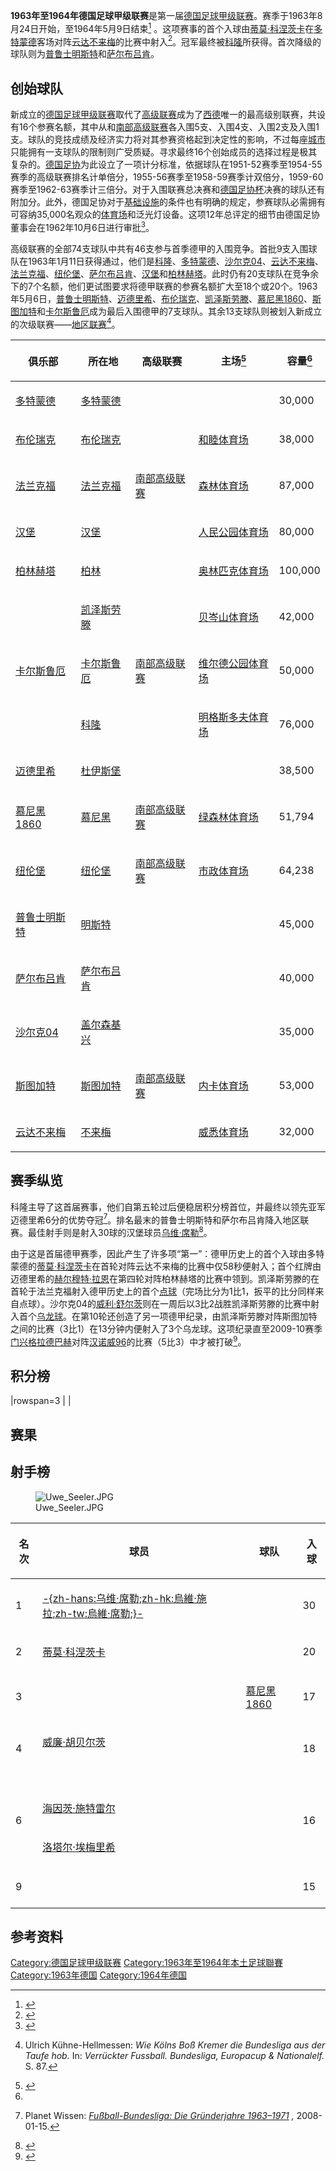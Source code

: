 {{noteTA
|G1=足球
|G2=德甲
|G3=uefa
}}
{{Infobox football league season
| competition                = [[德国足球甲级联赛|德国足球甲级联赛]]
| season                     = 1963–64
| winners                    = [[科隆足球俱乐部|科隆]]<small>（第 1 次夺冠）</small>
| relegated                  = [[普鲁士明斯特|普鲁士明斯特]]、[[萨尔布吕肯足球俱乐部|萨尔布吕肯]]
| continentalcup1            = [[1964–65年欧洲冠军杯|欧冠]]
| continentalcup1 qualifiers = [[科隆足球俱乐部|科隆]]
| continentalcup2            = {{link-de|1964–65年欧洲优胜者杯|1964–65 European Cup Winners' Cup|欧杯}}
| continentalcup2 qualifiers = [[慕尼黑1860|慕尼黑1860]]
| league topscorer           = [[乌维·席勒|-{zh-hans:乌维·席勒;zh-hk:烏維·施拉;zh-tw:烏維·席勒;}-]]（30球）
| biggest home win           = [[慕尼黑1860|慕尼黑1860]] 9–2 [[汉堡足球俱乐部|汉堡]]<br />[[法兰克福足球俱乐部|法兰克福]] 7–0 [[云达不来梅|云达不来梅]]
| biggest away win           = [[纽伦堡足球俱乐部|纽伦堡]] 0–5 [[凯泽斯劳滕足球俱乐部|凯泽斯劳滕]]
| highest scoring            = [[多特蒙德足球俱乐部|多特蒙德]] 9–3 [[凯泽斯劳滕足球俱乐部|凯泽斯劳滕]]
| matches                    = 240
| total goals                = 857
| attendance                 = 6626374
| nextseason                 = [[1964年至1965年德国足球甲级联赛|1964–65]]
}}

'''1963年至1964年德国足球甲级联赛'''是第一届[[德国足球甲级联赛|德国足球甲级联赛]]。赛季于1963年8月24日开始，至1964年5月9日结束<ref>{{de}}{{cite web|url=http://www.dfb.de/index.php?id=97670|title=Saison 1963/1964 Spielplan|date=2001-04-05|publisher=DFB|deadurl=yes|archiveurl=https://web.archive.org/web/20110608075954/http://www.dfb.de/index.php?id=97670|archivedate=2011-06-08|accessdate=2014-10-07}}</ref> 。这项赛事的首个入球由[[蒂莫·科涅茨卡|蒂莫·科涅茨卡]]在[[多特蒙德足球俱乐部|多特蒙德]]客场对阵[[云达不来梅|云达不来梅]]的比赛中射入<ref>{{de}}{{cite web|url=http://www.dfb.de/index.php?id=97673|title=Werder Bremen – Borussia Dortmund, 24.08.1963|date=2000-10-18|publisher=DFB|deadurl=yes|archiveurl=https://web.archive.org/web/20110608080050/http://www.dfb.de/index.php?id=97673|archivedate=2011-06-08|accessdate=2014-10-08}}</ref>。冠军最终被[[科隆足球俱乐部|科隆]]所获得。首次降级的球队则为[[普鲁士明斯特|普鲁士明斯特]]和[[萨尔布吕肯足球俱乐部|萨尔布吕肯]]。

==创始球队==
新成立的[[德国足球甲级联赛|德国足球甲级联赛]]取代了[[德国足球高级联赛|高级联赛]]成为了[[西德|西德]]唯一的最高级别联赛，共设有16个参赛名额，其中从{{link-de|德国足球西部高级联赛|Fußball-Oberliga West|西部高级联赛}}和[[德国足球南部高级联赛|南部高级联赛]]各入围5支、{{link-de|德国足球北部高级联赛|Fußball-Oberliga Nord|北部高级联赛}}入围4支、{{link-de|德国足球西南高级联赛 (1945-1963)|Fußball-Oberliga Südwest (1945–1963)|西南高级联赛}}入围2支及{{link-de|柏林城市联赛|Berliner Stadtliga}}入围1支。球队的竞技成绩及经济实力将对其参赛资格起到决定性的影响，不过每座[[城市|城市]]只能拥有一支球队的限制则广受质疑。寻求最终16个创始成员的选择过程是极其复杂的。[[德国足协|德国足协]]为此设立了一项计分标准，依据球队在1951-52赛季至1954-55赛季的高级联赛排名计单倍分，1955-56赛季至1958-59赛季计双倍分，1959-60赛季至1962-63赛季计三倍分。对于入围联赛总决赛和[[德国足协杯|德国足协杯]]决赛的球队还有附加分。此外，德国足协对于[[基础设施|基础设施]]的条件也有明确的规定，参赛球队必需拥有可容纳35,000名观众的[[体育场|体育场]]和泛光灯设备。这项12年总评定的细节由德国足协董事会在1962年10月6日进行审批<ref>{{de}}{{cite book | author=Hardy Grüne, Christian Karn | title=Das große Buch der deutschen Fußballvereine | publisher=Agon Sportverlag | location=Kassel | year=2009 | ISBN=978-3-89784-362-2}}</ref>。

高级联赛的全部74支球队中共有46支参与首季德甲的入围竞争。首批9支入围球队在1963年1月11日获得通过，他们是[[科隆足球俱乐部|科隆]]、[[多特蒙德足球俱乐部|多特蒙德]]、[[沙尔克04|沙尔克04]]、[[云达不来梅|云达不来梅]]、[[法兰克福足球俱乐部|法兰克福]]、[[纽伦堡足球俱乐部|纽伦堡]]、[[萨尔布吕肯足球俱乐部|萨尔布吕肯]]、[[汉堡足球俱乐部|汉堡]]和[[柏林赫塔|柏林赫塔]]。此时仍有20支球队在竞争余下的7个名额，他们更试图要求将德甲联赛的参赛名额扩大至18个或20个。1963年5月6日，[[普鲁士明斯特|普鲁士明斯特]]、[[杜伊斯堡足球俱乐部|迈德里希]]、[[布伦瑞克足球俱乐部|布伦瑞克]]、[[凯泽斯劳滕足球俱乐部|凯泽斯劳滕]]、[[慕尼黑1860|慕尼黑1860]]、[[斯图加特足球俱乐部|斯图加特]]和[[卡尔斯鲁厄足球俱乐部|卡尔斯鲁厄]]成为最后入围德甲的7支球队。其余13支球队则被划入新成立的次级联赛——[[德国足球地区联赛|地区联赛]]<ref>{{de}}Ulrich Kühne-Hellmessen: ''Wie Kölns Boß Kremer die Bundesliga aus der Taufe hob.'' In: ''Verrückter Fussball. Bundesliga, Europacup & Nationalelf.'' S. 87.</ref>。

{{Location map+ |FRG and West Berlin |width=375 |float=right |caption=1963-64赛季德甲联赛球队分布图 |places=
{{Location map~ |FRG and West Berlin |lat=52.511274|long=13.242632|label=[[柏林赫塔|柏林赫塔]] |position=left}}
{{Location map~ |FRG and West Berlin |lat=52.290116|long=10.521575|label=[[布伦瑞克足球俱乐部|布伦瑞克]]|position=bottom}}
{{Location map~ |FRG and West Berlin |lat=53.065337|long=8.836722 |label=[[云达不来梅|云达不来梅]] |position=left}}
{{Location map~ |FRG and West Berlin |lat=51.4925  |long=7.454444 |label=[[多特蒙德足球俱乐部|多特蒙德]]}}
{{Location map~ |FRG and West Berlin |lat=50.069206|long=8.644234 |label=[[法兰克福足球俱乐部|法兰克福]] |position=bottom}}
{{Location map~ |FRG and West Berlin |lat=53.587095|long=9.898711 |label=[[汉堡足球俱乐部|汉堡]] |position=left}}
{{Location map~ |FRG and West Berlin |lat=49.434705|long=7.776408 |label=[[凯泽斯劳滕足球俱乐部|凯泽斯劳滕]]}}
{{Location map~ |FRG and West Berlin |lat=49.021176|long=8.413021 |label=[[卡尔斯鲁厄足球俱乐部|卡尔斯鲁厄]]}}
{{Location map~ |FRG and West Berlin |lat=50.933224|long=6.874697 |label=[[科隆足球俱乐部|科隆]]|position=bottom}}
{{Location map~ |FRG and West Berlin |lat=51.409033|long=6.778664 |label=[[杜伊斯堡足球俱乐部|迈德里希]] |position=bottom}}
{{Location map~ |FRG and West Berlin |lat=48.110950|long=11.574578|label=[[慕尼黑1860|慕尼黑1860]] }}
{{Location map~ |FRG and West Berlin |lat=51.929783|long=7.624597 |label=[[普鲁士明斯特|明斯特]] }}
{{Location map~ |FRG and West Berlin |lat=49.426230|long=11.125740|label=[[纽伦堡足球俱乐部|纽伦堡]]|}}
{{Location map~ |FRG and West Berlin |lat=49.2475  |long=6.984167 |label=[[萨尔布吕肯足球俱乐部|萨尔布吕肯]]|position=bottom}}
{{Location map~ |FRG and West Berlin |lat=51.529752|long=7.079809 |label=[[沙尔克04|沙尔克]]|position=left}}
{{Location map~ |FRG and West Berlin |lat=48.792295|long=9.232141|label=[[斯图加特足球俱乐部|斯图加特]]}}
}}
{| class="wikitable sortable"
|-
! 俱乐部
! 所在地
! 高级联赛
! 主场<ref name="Vereinslexikon">{{de}}{{cite book|last=Grüne|first=Hardy|title=Enzyklopädie des deutschen Ligafußballs, Band 7: Vereinslexikon|publisher=AGON Sportverlag|location=Kassel|year=2001|isbn=3-89784-147-9}}</ref>
! 容量<ref name="Vereinslexikon" />
|-
| [[多特蒙德足球俱乐部|多特蒙德]]
| [[多特蒙德|多特蒙德]]
| {{link-de|德国足球西部高级联赛|Fußball-Oberliga West|西部高级联赛}}
| {{link-de|红土地体育场|Stadion Rote Erde}}
| 30,000
|-
| [[布伦瑞克足球俱乐部|布伦瑞克]]
| [[布伦瑞克|布伦瑞克]]
| {{link-de|德国足球北部高级联赛|Fußball-Oberliga Nord|北部高级联赛}}
| [[和睦体育场|和睦体育场]]
| 38,000
|-
| [[法兰克福足球俱乐部|法兰克福]]
| [[法兰克福|法兰克福]]
| [[德国足球南部高级联赛|南部高级联赛]]
| [[商业银行竞技场|森林体育场]]
| 87,000
|-
| [[汉堡足球俱乐部|汉堡]]
| [[汉堡|汉堡]]
| {{link-de|德国足球北部高级联赛|Fußball-Oberliga Nord|北部高级联赛}}
| [[人民公园体育场|人民公园体育场]]
| 80,000
|-
| [[柏林赫塔|柏林赫塔]]
| [[柏林|柏林]]
| {{link-de|柏林城市联赛|Berliner Stadtliga}}
| [[柏林奥林匹克体育场|奥林匹克体育场]]
| 100,000
|-
| {{sort|Kaiserslautern|[[凯泽斯劳滕足球俱乐部|凯泽斯劳滕]]}}
| [[凯泽斯劳滕|凯泽斯劳滕]]
| {{link-de|德国足球西南高级联赛 (1945-1963)|Fußball-Oberliga Südwest (1945–1963)|西南高级联赛}}
| [[弗里茨·瓦尔特体育场|贝岑山体育场]]
| 42,000
|-
| [[卡尔斯鲁厄足球俱乐部|卡尔斯鲁厄]]
| [[卡尔斯鲁厄|卡尔斯鲁厄]]
| [[德国足球南部高级联赛|南部高级联赛]]
| [[维尔德公园体育场|维尔德公园体育场]]
| 50,000
|-
| {{sort|Köln|[[科隆足球俱乐部|科隆]]}}
| [[科隆|科隆]]
| {{link-de|德国足球西部高级联赛|Fußball-Oberliga West|西部高级联赛}}
| [[莱茵能源球场|明格斯多夫体育场]]
| 76,000
|-
| [[杜伊斯堡足球俱乐部|迈德里希]]
| [[杜伊斯堡|杜伊斯堡]]
| {{link-de|德国足球西部高级联赛|Fußball-Oberliga West|西部高级联赛}}
| {{link-de|维道体育场|Wedaustadion}}
| 38,500
|-
| [[慕尼黑1860|慕尼黑1860]]
| [[慕尼黑|慕尼黑]]
| [[德国足球南部高级联赛|南部高级联赛]]
| [[绿森林体育场|绿森林体育场]]
| 51,794
|-
| [[纽伦堡足球俱乐部|纽伦堡]]
| [[纽伦堡|纽伦堡]]
| [[德国足球南部高级联赛|南部高级联赛]]
| [[根德体育场|市政体育场]]
| 64,238
|-
| [[普鲁士明斯特|普鲁士明斯特]]
| [[明斯特|明斯特]]
| {{link-de|德国足球西部高级联赛|Fußball-Oberliga West|西部高级联赛}}
| {{link-de|普鲁士体育场|Preußenstadion}}
| 45,000
|-
| [[萨尔布吕肯足球俱乐部|萨尔布吕肯]]
| [[萨尔布吕肯|萨尔布吕肯]]
| {{link-de|德国足球西南高级联赛 (1945-1963)|Fußball-Oberliga Südwest (1945–1963)|西南高级联赛}}
| {{link-de|路德维希公园体育场|Ludwigsparkstadion}}
| 40,000
|-
| [[沙尔克04|沙尔克04]]
| [[盖尔森基兴|盖尔森基兴]]
| {{link-de|德国足球西部高级联赛|Fußball-Oberliga West|西部高级联赛}}
| {{link-de|好运体育场|Glückauf-Kampfbahn}}
| 35,000
|-
| [[斯图加特足球俱乐部|斯图加特]]
| [[斯图加特|斯图加特]]
| [[德国足球南部高级联赛|南部高级联赛]]
| [[内卡体育场|内卡体育场]]
| 53,000
|-
| [[云达不来梅|云达不来梅]]
| [[不来梅|不来梅]]
| {{link-de|德国足球北部高级联赛|Fußball-Oberliga Nord|北部高级联赛}}
| [[威悉体育场|威悉体育场]]
| 32,000
|}

==赛季纵览==
科隆主导了这首届赛事，他们自第五轮过后便稳居积分榜首位，并最终以领先亚军迈德里希6分的优势夺冠<ref>{{de}}Planet Wissen: ''[http://www.planet-wissen.de/sport_freizeit/ballsport/fussball_bundesliga_gruenderjahre/index.jsp Fußball-Bundesliga: Die Gründerjahre 1963–1971] {{Wayback|url=http://www.planet-wissen.de/sport_freizeit/ballsport/fussball_bundesliga_gruenderjahre/index.jsp |date=20130507022234 }},'' 2008-01-15.</ref>。排名最末的普鲁士明斯特和萨尔布吕肯降入地区联赛。最佳射手则是射入30球的汉堡球员[[乌维·席勒|乌维·席勒]]<ref>{{de}}{{cite web|url=http://www.kicker.de/news/fussball/bundesliga/startseite/552482/2/slideshow_von-seeler-bis-gomez_alle-torschuetzenkoenige-seit-1963.html|title=Von Seeler bis Kießling: Alle Torschützenkönige seit 1963|publisher=Kicker Online|accessdate=2014-10-08|archive-date=2012-09-06|archive-url=https://web.archive.org/web/20120906044857/http://www.kicker.de/news/fussball/bundesliga/startseite/552482/2/slideshow_von-seeler-bis-gomez_alle-torschuetzenkoenige-seit-1963.html|dead-url=no}}</ref>。

由于这是首届德甲赛季，因此产生了许多项“第一”：德甲历史上的首个入球由多特蒙德的[[蒂莫·科涅茨卡|蒂莫·科涅茨卡]]在首轮对阵云达不来梅的比赛中仅58秒便射入；首个红牌由迈德里希的[[赫尔穆特·拉恩|赫尔穆特·拉恩]]在第四轮对阵柏林赫塔的比赛中领到。凯泽斯劳滕的{{link-de|尤尔根·诺伊曼|Jürgen Neumann}}在首轮于法兰克福射入德甲历史上的首个[[点球|点球]]（完场比分为1比1，扳平的比分同样来自点球）。沙尔克04的[[威利·舒尔茨|威利·舒尔茨]]则在一周后以3比2战胜凯泽斯劳滕的比赛中射入首个[[乌龙球|乌龙球]]。在第10轮还创造了另一项德甲纪录，由凯泽斯劳滕对阵斯图加特之间的比赛（3比1）在13分钟内便射入了3个乌龙球。这项纪录直至2009-10赛季[[门兴格拉德巴赫足球俱乐部|门兴格拉德巴赫]]对阵[[汉诺威96|汉诺威96]]的比赛（5比3）中才被打破<ref>{{zh}}{{cite web|url=http://soccer.titan24.com/2009-12-14/54403.html|author=张力|work=体坛网|title=汉诺威单场3乌龙创德甲历史 主帅自嘲进6球却输球|publisher=体坛周报|accessdate=2014-10-08|archive-url=https://web.archive.org/web/20140216091403/http://soccer.titan24.com/2009-12-14/54403.html|archive-date=2014-02-16|dead-url=yes}}</ref>。

==积分榜==
{{Fb cl header |gavg=y }}
{{Fb cl2 team 2pts |p=1 |t=[[科隆足球俱乐部|科隆]] |w=17|d=11|l=2 |gf=78|ga=40|gavg=y|bc=#D0F0C0|champion=y}}
{{Fb cl3 qr |rows=1 |competition=[[1964–65年欧洲冠军杯#外圍賽|1964–65年欧洲冠军杯外围赛]]}}
{{Fb cl2 team 2pts |p=2 |t=[[杜伊斯堡足球俱乐部|迈德里希]] |w=13|d=13|l=4||gf=60|ga=36|gavg=y}}
{{Fb cl2 team 2pts |p=3 |t=[[法兰克福足球俱乐部|法兰克福]] |w=16|d=7 |l=7||gf=65|ga=41|gavg=y|bc=#97DEFF}}
|rowspan=3 |<small>{{link-en|1964–65年国际城市博览会杯|1964–65 Inter-Cities Fairs Cup|1964–65年国际城市博览会杯第一圈}}</small>
{{Fb cl2 team 2pts |p=4 |t=[[多特蒙德足球俱乐部|多特蒙德]] |w=14|d=5 |l=11|gf=73|ga=57|gavg=y|bc=#97DEFF}}
{{Fb cl2 team 2pts |p=5 |t=[[斯图加特足球俱乐部|斯图加特]] |w=13|d=7 |l=10|gf=48|ga=40|gavg=y|bc=#97DEFF}}
{{Fb cl2 team 2pts |p=6 |t=[[汉堡足球俱乐部|汉堡]] |w=11|d=10|l=9 |gf=69|ga=60|gavg=y}}
{{Fb cl2 team 2pts |p=7 |t=[[慕尼黑1860|慕尼黑1860]] |w=11|d=9 |l=10|gf=66|ga=50|gavg=y|bc=#FFFF75}}
{{Fb cl3 qr |rows=1 |competition={{link-en|1964–65年欧洲优胜者杯|1964–65 Inter-Cities Fairs Cup|1964–65年欧洲优胜者杯第一圈}}}}
{{Fb cl2 team 2pts |p=8 |t=[[沙尔克04|沙尔克04]] |w=12|d=5 |l=13|gf=51|ga=53|gavg=y}}
{{Fb cl2 team 2pts |p=9 |t=[[纽伦堡足球俱乐部|纽伦堡]] |w=11|d=7 |l=12|gf=45|ga=56|gavg=y}}
{{Fb cl2 team 2pts |p=10|t=[[云达不来梅|云达不来梅]] |w=10|d=8 |l=12|gf=53|ga=62|gavg=y}}
{{Fb cl2 team 2pts |p=11|t=[[布伦瑞克足球俱乐部|布伦瑞克]] |w=11|d=6 |l=13|gf=36|ga=49|gavg=y}}
{{Fb cl2 team 2pts |p=12|t=[[凯泽斯劳滕足球俱乐部|凯泽斯劳滕]] |w=10|d=6 |l=14|gf=48|ga=69|gavg=y}}
{{Fb cl2 team 2pts |p=13|t=[[卡尔斯鲁厄足球俱乐部|卡尔斯鲁厄]] |w=8 |d=8 |l=14|gf=42|ga=55|gavg=y}}
{{Fb cl2 team 2pts |p=14|t=[[柏林赫塔|柏林赫塔]] |w=9 |d=6 |l=15|gf=45|ga=65|gavg=y|bc=#97DEFF}}
|<small>{{link-en|1964–65年国际城市博览会杯|1964–65 Inter-Cities Fairs Cup|1964–65年国际城市博览会杯第一圈}}</small>
{{Fb cl2 team 2pts |p=15|t=[[普鲁士明斯特|普鲁士明斯特]] |w=7 |d=9 |l=14|gf=34|ga=52|gavg=y|bc=#FFCCCC|relegated=y}}
{{Fb cl3 qr |relegation=yes |rows=2 |competition={{link-de|1964年至1965年德国足球地区联赛|Fußball-Regionalliga 1964/65|1964–65年地区联赛}}}}
{{Fb cl2 team 2pts |p=16|t=[[萨尔布吕肯足球俱乐部|萨尔布吕肯]] |w=6 |d=5 |l=19|gf=44|ga=72|gavg=y|bc=#FFCCCC|relegated=y}}
{{Fb cl footer |s=[https://web.archive.org/web/20110608075947/http://www.dfb.de/index.php?id=97962 www.dfb.de] {{de icon}} |gavg=y |u=2012-04}}

==赛果==
{{Fb r header |nt=16 |Hertha BSC |Braunschweig |Werder Bremen |Borussia Dortmund |Frankfurt |Hamburg |Kaiserslautern |Karlsruhe |Köln |Meiderich |1860 Munich |Münster |Nürnberg |Saarbrücken |Schalke 04 |Stuttgart }}

{{Fb r team |t=Hertha BSC |bg=y}}
<!--     Hertha BSC --> {{Fb r|r=null }}
<!--   Braunschweig --> {{Fb r|gf=1 |ga=2 }}
<!--         Bremen --> {{Fb r|gf=5 |ga=2 }}
<!--       Dortmund --> {{Fb r|gf=0 |ga=0 }}
<!--      Frankfurt --> {{Fb r|gf=1 |ga=3 }}
<!--        Hamburg --> {{Fb r|gf=1 |ga=2 }}
<!-- Kaiserslautern --> {{Fb r|gf=2 |ga=2 }}
<!--      Karlsruhe --> {{Fb r|gf=2 |ga=3 }}
<!--           Köln --> {{Fb r|gf=0 |ga=3 }}
<!--      Meiderich --> {{Fb r|gf=5 |ga=2 }}
<!--   1860 München --> {{Fb r|gf=3 |ga=1 }}
<!--        Münster --> {{Fb r|gf=2 |ga=0 }}
<!--       Nürnberg --> {{Fb r|gf=1 |ga=1 }}
<!--    Saarbrücken --> {{Fb r|gf=3 |ga=2 }}
<!--        Schalke --> {{Fb r|gf=1 |ga=0 }}
<!--      Stuttgart --> {{Fb r|gf=0 |ga=2 }}

{{Fb r team |t=Braunschweig }}
<!--     Hertha BSC --> {{Fb r|gf=1 |ga=1 }}
<!--   Braunschweig --> {{Fb r|r=null }}
<!--         Bremen --> {{Fb r|gf=1 |ga=1 }}
<!--       Dortmund --> {{Fb r|gf=2 |ga=0 }}
<!--      Frankfurt --> {{Fb r|gf=0 |ga=3 }}
<!--        Hamburg --> {{Fb r|gf=2 |ga=1 }}
<!-- Kaiserslautern --> {{Fb r|gf=0 |ga=1 }}
<!--      Karlsruhe --> {{Fb r|gf=2 |ga=0 }}
<!--           Köln --> {{Fb r|gf=1 |ga=1 }}
<!--      Meiderich --> {{Fb r|gf=0 |ga=0 }}
<!--   1860 München --> {{Fb r|gf=0 |ga=1 }}
<!--        Münster --> {{Fb r|gf=1 |ga=0 }}
<!--       Nürnberg --> {{Fb r|gf=2 |ga=0 }}
<!--    Saarbrücken --> {{Fb r|gf=3 |ga=1 }}
<!--        Schalke --> {{Fb r|gf=4 |ga=3 }}
<!--      Stuttgart --> {{Fb r|gf=2 |ga=0 }}

{{Fb r team |t=Werder Bremen |bg=y}}
<!--     Hertha BSC --> {{Fb r|gf=2 |ga=2 }}
<!--   Braunschweig --> {{Fb r|gf=2 |ga=3 }}
<!--         Bremen --> {{Fb r|r=null }}
<!--       Dortmund --> {{Fb r|gf=3 |ga=2 }}
<!--      Frankfurt --> {{Fb r|gf=4 |ga=1 }}
<!--        Hamburg --> {{Fb r|gf=4 |ga=2 }}
<!-- Kaiserslautern --> {{Fb r|gf=2 |ga=0 }}
<!--      Karlsruhe --> {{Fb r|gf=0 |ga=0 }}
<!--           Köln --> {{Fb r|gf=1 |ga=1 }}
<!--      Meiderich --> {{Fb r|gf=1 |ga=1 }}
<!--   1860 München --> {{Fb r|gf=4 |ga=1 }}
<!--        Münster --> {{Fb r|gf=4 |ga=2 }}
<!--       Nürnberg --> {{Fb r|gf=2 |ga=1 }}
<!--    Saarbrücken --> {{Fb r|gf=0 |ga=3 }}
<!--        Schalke --> {{Fb r|gf=1 |ga=0 }}
<!--      Stuttgart --> {{Fb r|gf=2 |ga=2 }}

{{Fb r team |t=Dortmund }}
<!--     Hertha BSC --> {{Fb r|gf=7 |ga=2 }}
<!--   Braunschweig --> {{Fb r|gf=3 |ga=0 }}
<!--         Bremen --> {{Fb r|gf=4 |ga=3 }}
<!--       Dortmund --> {{Fb r|r=null }}
<!--      Frankfurt --> {{Fb r|gf=3 |ga=0 }}
<!--        Hamburg --> {{Fb r|gf=5 |ga=2 }}
<!-- Kaiserslautern --> {{Fb r|gf=9 |ga=3 }}
<!--      Karlsruhe --> {{Fb r|gf=3 |ga=2 }}
<!--           Köln --> {{Fb r|gf=2 |ga=3 }}
<!--      Meiderich --> {{Fb r|gf=0 |ga=0 }}
<!--   1860 München --> {{Fb r|gf=3 |ga=3 }}
<!--        Münster --> {{Fb r|gf=0 |ga=0 }}
<!--       Nürnberg --> {{Fb r|gf=3 |ga=1 }}
<!--    Saarbrücken --> {{Fb r|gf=2 |ga=1 }}
<!--        Schalke --> {{Fb r|gf=3 |ga=0 }}
<!--      Stuttgart --> {{Fb r|gf=7 |ga=1 }}

{{Fb r team |t=Frankfurt |bg=y}}
<!--     Hertha BSC --> {{Fb r|gf=4 |ga=0 }}
<!--   Braunschweig --> {{Fb r|gf=3 |ga=0 }}
<!--         Bremen --> {{Fb r|gf=7 |ga=0 }}
<!--       Dortmund --> {{Fb r|gf=2 |ga=1 }}
<!--      Frankfurt --> {{Fb r|r=null }}
<!--        Hamburg --> {{Fb r|gf=2 |ga=2 }}
<!-- Kaiserslautern --> {{Fb r|gf=1 |ga=1 }}
<!--      Karlsruhe --> {{Fb r|gf=0 |ga=3 }}
<!--           Köln --> {{Fb r|gf=2 |ga=1 }}
<!--      Meiderich --> {{Fb r|gf=2 |ga=2 }}
<!--   1860 München --> {{Fb r|gf=5 |ga=2 }}
<!--        Münster --> {{Fb r|gf=3 |ga=0 }}
<!--       Nürnberg --> {{Fb r|gf=2 |ga=3 }}
<!--    Saarbrücken --> {{Fb r|gf=3 |ga=1 }}
<!--        Schalke --> {{Fb r|gf=4 |ga=2 }}
<!--      Stuttgart --> {{Fb r|gf=3 |ga=2 }}
 
{{Fb r team |t=Hamburg }}
<!--     Hertha BSC --> {{Fb r|gf=5 |ga=1 }}
<!--   Braunschweig --> {{Fb r|gf=2 |ga=1 }}
<!--         Bremen --> {{Fb r|gf=1 |ga=1 }}
<!--       Dortmund --> {{Fb r|gf=2 |ga=1 }}
<!--      Frankfurt --> {{Fb r|gf=3 |ga=0 }}
<!--        Hamburg --> {{Fb r|r=null }}
<!-- Kaiserslautern --> {{Fb r|gf=7 |ga=3 }}
<!--      Karlsruhe --> {{Fb r|gf=1 |ga=1 }}
<!--           Köln --> {{Fb r|gf=1 |ga=1 }}
<!--      Meiderich --> {{Fb r|gf=3 |ga=3 }}
<!--   1860 München --> {{Fb r|gf=5 |ga=0 }}
<!--        Münster --> {{Fb r|gf=5 |ga=0 }}
<!--       Nürnberg --> {{Fb r|gf=2 |ga=2 }}
<!--    Saarbrücken --> {{Fb r|gf=4 |ga=2 }}
<!--        Schalke --> {{Fb r|gf=3 |ga=1 }}
<!--      Stuttgart --> {{Fb r|gf=1 |ga=1 }}

{{Fb r team |t=Kaiserslautern |bg=y}}
<!--     Hertha BSC --> {{Fb r|gf=3 |ga=0 }}
<!--   Braunschweig --> {{Fb r|gf=2 |ga=1 }}
<!--         Bremen --> {{Fb r|gf=3 |ga=0 }}
<!--       Dortmund --> {{Fb r|gf=0 |ga=1 }}
<!--      Frankfurt --> {{Fb r|gf=1 |ga=1 }}
<!--        Hamburg --> {{Fb r|gf=3 |ga=2 }}
<!-- Kaiserslautern --> {{Fb r|r=null }}
<!--      Karlsruhe --> {{Fb r|gf=1 |ga=0 }}
<!--           Köln --> {{Fb r|gf=3 |ga=3 }}
<!--      Meiderich --> {{Fb r|gf=1 |ga=1 }}
<!--   1860 München --> {{Fb r|gf=2 |ga=1 }}
<!--        Münster --> {{Fb r|gf=0 |ga=0 }}
<!--       Nürnberg --> {{Fb r|gf=3 |ga=1 }}
<!--    Saarbrücken --> {{Fb r|gf=2 |ga=4 }}
<!--        Schalke --> {{Fb r|gf=2 |ga=3 }}
<!--      Stuttgart --> {{Fb r|gf=1 |ga=3 }}

{{Fb r team |t=Karlsruhe }}
<!--     Hertha BSC --> {{Fb r|gf=1 |ga=1 }}
<!--   Braunschweig --> {{Fb r|gf=3 |ga=1 }}
<!--         Bremen --> {{Fb r|gf=1 |ga=1 }}
<!--       Dortmund --> {{Fb r|gf=1 |ga=3 }}
<!--      Frankfurt --> {{Fb r|gf=1 |ga=2 }}
<!--        Hamburg --> {{Fb r|gf=0 |ga=4 }}
<!-- Kaiserslautern --> {{Fb r|gf=5 |ga=1 }}
<!--      Karlsruhe --> {{Fb r|r=null }}
<!--           Köln --> {{Fb r|gf=2 |ga=2 }}
<!--      Meiderich --> {{Fb r|gf=1 |ga=4 }}
<!--   1860 München --> {{Fb r|gf=1 |ga=0 }}
<!--        Münster --> {{Fb r|gf=4 |ga=2 }}
<!--       Nürnberg --> {{Fb r|gf=1 |ga=3 }}
<!--    Saarbrücken --> {{Fb r|gf=2 |ga=2 }}
<!--        Schalke --> {{Fb r|gf=1 |ga=1 }}
<!--      Stuttgart --> {{Fb r|gf=0 |ga=3 }}

{{Fb r team |t=Köln |bg=y}}
<!--     Hertha BSC --> {{Fb r|gf=3 |ga=1 }}
<!--   Braunschweig --> {{Fb r|gf=4 |ga=1 }}
<!--         Bremen --> {{Fb r|gf=4 |ga=3 }}
<!--       Dortmund --> {{Fb r|gf=5 |ga=2 }}
<!--      Frankfurt --> {{Fb r|gf=1 |ga=1 }}
<!--        Hamburg --> {{Fb r|gf=4 |ga=1 }}
<!-- Kaiserslautern --> {{Fb r|gf=5 |ga=1 }}
<!--      Karlsruhe --> {{Fb r|gf=4 |ga=0 }}
<!--           Köln --> {{Fb r|r=null }}
<!--      Meiderich --> {{Fb r|gf=3 |ga=3 }}
<!--   1860 München --> {{Fb r|gf=2 |ga=2 }}
<!--        Münster --> {{Fb r|gf=3 |ga=0 }}
<!--       Nürnberg --> {{Fb r|gf=5 |ga=0 }}
<!--    Saarbrücken --> {{Fb r|gf=1 |ga=3 }}
<!--        Schalke --> {{Fb r|gf=2 |ga=2 }}
<!--      Stuttgart --> {{Fb r|gf=2 |ga=1 }}
 
{{Fb r team |t=Meiderich }}
<!--     Hertha BSC --> {{Fb r|gf=1 |ga=3 }}
<!--   Braunschweig --> {{Fb r|gf=5 |ga=1 }}
<!--         Bremen --> {{Fb r|gf=1 |ga=0 }}
<!--       Dortmund --> {{Fb r|gf=3 |ga=3 }}
<!--      Frankfurt --> {{Fb r|gf=3 |ga=1 }}
<!--        Hamburg --> {{Fb r|gf=4 |ga=0 }}
<!-- Kaiserslautern --> {{Fb r|gf=3 |ga=0 }}
<!--      Karlsruhe --> {{Fb r|gf=2 |ga=0 }}
<!--           Köln --> {{Fb r|gf=2 |ga=2 }}
<!--      Meiderich --> {{Fb r|r=null }}
<!--   1860 München --> {{Fb r|gf=3 |ga=0 }}
<!--        Münster --> {{Fb r|gf=0 |ga=0 }}
<!--       Nürnberg --> {{Fb r|gf=0 |ga=0 }}
<!--    Saarbrücken --> {{Fb r|gf=3 |ga=1 }}
<!--        Schalke --> {{Fb r|gf=3 |ga=0 }}
<!--      Stuttgart --> {{Fb r|gf=3 |ga=0 }}
 
{{Fb r team |t=1860 Munich |bg=y}}
<!--     Hertha BSC --> {{Fb r|gf=1 |ga=2 }}
<!--   Braunschweig --> {{Fb r|gf=1 |ga=1 }}
<!--         Bremen --> {{Fb r|gf=3 |ga=2 }}
<!--       Dortmund --> {{Fb r|gf=6 |ga=1 }}
<!--      Frankfurt --> {{Fb r|gf=1 |ga=1 }}
<!--        Hamburg --> {{Fb r|gf=9 |ga=2 }}
<!-- Kaiserslautern --> {{Fb r|gf=3 |ga=0 }}
<!--      Karlsruhe --> {{Fb r|gf=1 |ga=0 }}
<!--           Köln --> {{Fb r|gf=1 |ga=3 }}
<!--      Meiderich --> {{Fb r|gf=0 |ga=0 }}
<!--   1860 München --> {{Fb r|r=null }}
<!--        Münster --> {{Fb r|gf=3 |ga=1 }}
<!--       Nürnberg --> {{Fb r|gf=5 |ga=0 }}
<!--    Saarbrücken --> {{Fb r|gf=7 |ga=1 }}
<!--        Schalke --> {{Fb r|gf=7 |ga=1 }}
<!--      Stuttgart --> {{Fb r|gf=1 |ga=1 }}

{{Fb r team |t=Münster }}
<!--     Hertha BSC --> {{Fb r|gf=4 |ga=2 }}
<!--   Braunschweig --> {{Fb r|gf=0 |ga=2 }}
<!--         Bremen --> {{Fb r|gf=1 |ga=3 }}
<!--       Dortmund --> {{Fb r|gf=1 |ga=2 }}
<!--      Frankfurt --> {{Fb r|gf=1 |ga=3 }}
<!--        Hamburg --> {{Fb r|gf=1 |ga=1 }}
<!-- Kaiserslautern --> {{Fb r|gf=1 |ga=0 }}
<!--      Karlsruhe --> {{Fb r|gf=0 |ga=0 }}
<!--           Köln --> {{Fb r|gf=0 |ga=2 }}
<!--      Meiderich --> {{Fb r|gf=4 |ga=2 }}
<!--   1860 München --> {{Fb r|gf=0 |ga=0 }}
<!--        Münster --> {{Fb r|r=null }}
<!--       Nürnberg --> {{Fb r|gf=0 |ga=1 }}
<!--    Saarbrücken --> {{Fb r|gf=2 |ga=1 }}
<!--        Schalke --> {{Fb r|gf=2 |ga=2 }}
<!--      Stuttgart --> {{Fb r|gf=4 |ga=2 }}

{{Fb r team |t=Nürnberg |bg=y}}
<!--     Hertha BSC --> {{Fb r|gf=2 |ga=3 }}
<!--   Braunschweig --> {{Fb r|gf=1 |ga=0 }}
<!--         Bremen --> {{Fb r|gf=3 |ga=0 }}
<!--       Dortmund --> {{Fb r|gf=4 |ga=0 }}
<!--      Frankfurt --> {{Fb r|gf=1 |ga=0 }}
<!--        Hamburg --> {{Fb r|gf=3 |ga=2 }}
<!-- Kaiserslautern --> {{Fb r|gf=0 |ga=5 }}
<!--      Karlsruhe --> {{Fb r|gf=2 |ga=4 }}
<!--           Köln --> {{Fb r|gf=2 |ga=2 }}
<!--      Meiderich --> {{Fb r|gf=2 |ga=0 }}
<!--   1860 München --> {{Fb r|gf=2 |ga=2 }}
<!--        Münster --> {{Fb r|gf=2 |ga=2 }}
<!--       Nürnberg --> {{Fb r|r=null }}
<!--    Saarbrücken --> {{Fb r|gf=2 |ga=0 }}
<!--        Schalke --> {{Fb r|gf=0 |ga=2 }}
<!--      Stuttgart --> {{Fb r|gf=0 |ga=0 }}

{{Fb r team |t=Saarbrücken }}
<!--     Hertha BSC --> {{Fb r|gf=3 |ga=0 }}
<!--   Braunschweig --> {{Fb r|gf=2 |ga=2 }}
<!--         Bremen --> {{Fb r|gf=3 |ga=2 }}
<!--       Dortmund --> {{Fb r|gf=2 |ga=1 }}
<!--      Frankfurt --> {{Fb r|gf=0 |ga=4 }}
<!--        Hamburg --> {{Fb r|gf=1 |ga=1 }}
<!-- Kaiserslautern --> {{Fb r|gf=2 |ga=4 }}
<!--      Karlsruhe --> {{Fb r|gf=1 |ga=3 }}
<!--           Köln --> {{Fb r|gf=0 |ga=2 }}
<!--      Meiderich --> {{Fb r|gf=0 |ga=2 }}
<!--   1860 München --> {{Fb r|gf=1 |ga=2 }}
<!--        Münster --> {{Fb r|gf=1 |ga=1 }}
<!--       Nürnberg --> {{Fb r|gf=3 |ga=5 }}
<!--    Saarbrücken --> {{Fb r|r=null }}
<!--        Schalke --> {{Fb r|gf=1 |ga=1 }}
<!--      Stuttgart --> {{Fb r|gf=0 |ga=1 }}

{{Fb r team |t=Schalke 04 |bg=y}}
<!--     Hertha BSC --> {{Fb r|gf=1 |ga=0 }}
<!--   Braunschweig --> {{Fb r|gf=2 |ga=0 }}
<!--         Bremen --> {{Fb r|gf=2 |ga=3 }}
<!--       Dortmund --> {{Fb r|gf=3 |ga=1 }}
<!--      Frankfurt --> {{Fb r|gf=1 |ga=2 }}
<!--        Hamburg --> {{Fb r|gf=1 |ga=0 }}
<!-- Kaiserslautern --> {{Fb r|gf=4 |ga=0 }}
<!--      Karlsruhe --> {{Fb r|gf=2 |ga=1 }}
<!--           Köln --> {{Fb r|gf=2 |ga=3 }}
<!--      Meiderich --> {{Fb r|gf=2 |ga=2 }}
<!--   1860 München --> {{Fb r|gf=2 |ga=1 }}
<!--        Münster --> {{Fb r|gf=1 |ga=2 }}
<!--       Nürnberg --> {{Fb r|gf=4 |ga=1 }}
<!--    Saarbrücken --> {{Fb r|gf=4 |ga=1 }}
<!--        Schalke --> {{Fb r|r=null }}
<!--      Stuttgart --> {{Fb r|gf=2 |ga=0 }}

{{Fb r team |t=Stuttgart }}
<!--     Hertha BSC --> {{Fb r|gf=2 |ga=0 }}
<!--   Braunschweig --> {{Fb r|gf=5 |ga=0 }}
<!--         Bremen --> {{Fb r|gf=2 |ga=0 }}
<!--       Dortmund --> {{Fb r|gf=2 |ga=1 }}
<!--      Frankfurt --> {{Fb r|gf=0 |ga=0 }}
<!--        Hamburg --> {{Fb r|gf=2 |ga=2 }}
<!-- Kaiserslautern --> {{Fb r|gf=4 |ga=0 }}
<!--      Karlsruhe --> {{Fb r|gf=4 |ga=1 }}
<!--           Köln --> {{Fb r|gf=0 |ga=1 }}
<!--      Meiderich --> {{Fb r|gf=1 |ga=2 }}
<!--   1860 München --> {{Fb r|gf=1 |ga=1 }}
<!--        Münster --> {{Fb r|gf=0 |ga=3 }}
<!--       Nürnberg --> {{Fb r|gf=1 |ga=0 }}
<!--    Saarbrücken --> {{Fb r|gf=3 |ga=1 }}
<!--        Schalke --> {{Fb r|gf=2 |ga=0 }}
<!--      Stuttgart --> {{Fb r|r=null }}

{{Fb r footer |s=[https://web.archive.org/web/20110608075954/http://www.dfb.de/index.php?id=97670 www.dfb.de] {{de icon}}|u=2012-04}}

==射手榜==
[[File:Uwe_Seeler.JPG|thumb]]
{| class="wikitable" style="text-align:center"
|-
!名次
!球员
!球队
!入球
|-
|1
|align="left"|{{flagicon|FRG}} [[乌维·席勒|-{zh-hans:乌维·席勒;zh-hk:烏維·施拉;zh-tw:烏維·席勒;}-]]
|align="left"|{{fb team 汉堡}}
|30
|-
|2
|align="left"|{{flagicon|FRG}} [[蒂莫·科涅茨卡|蒂莫·科涅茨卡]]
|align="left"|{{fb team 多特蒙德}}
|20
|-
|3
|align="left"|{{flagicon|FRG}} {{link-de|鲁道夫·布鲁嫩迈尔|Rudolf Brunnenmeier}}
|align="left"|[[慕尼黑1860|慕尼黑1860]]
|17
|-
|rowspan=2|4
|align="left"|{{flagicon|AUT}} [[威廉·胡贝尔茨|威廉·胡贝尔茨]]
|align="left"|{{fb team 法兰克福}}
|rowspan=2|18
|-
|align="left"|{{flagicon|FRG}} {{link-de|克劳斯·马蒂萨克|Klaus Matischak}}
|align="left"|{{fb team 沙尔克}}
|-
|rowspan=3|6
|align="left"|{{flagicon|FRG}} {{link-de|卡尔-海因茨·蒂伦|Karl-Heinz Thielen}}
|align="left"|{{fb team Köln}}
|rowspan=3|16
|-
|align="left"|{{flagicon|FRG}} [[海因茨·施特雷尔|海因茨·施特雷尔]]
|align="left"|{{fb team 纽伦堡}}
|-
|align="left"|{{flagicon|FRG}} [[洛塔尔·埃梅里希|洛塔尔·埃梅里希]]
|align="left"|{{fb team 多特蒙德}}
|-
|rowspan=3|9
|align="left"|{{flagicon|FRG}} {{link-de|克里斯蒂安·穆勒|Christian Müller (Fußballspieler, 1938)}}
|align="left"|{{fb team Köln}}
|rowspan=3|15
|-
|align="left"|{{flagicon|FRG}} {{link-de|迪特·霍勒|Dieter Höller}}
|align="left"|{{fb team 斯图加特}}
|-
|align="left"|{{flagicon|FRG}} {{link-de|盖特·多费尔|Gert Dörfel}}
|align="left"|{{fb team 汉堡}}
|}

==参考资料==
{{reflist}}

{{德国足球甲级联赛}}

[[Category:德国足球甲级联赛|Category:德国足球甲级联赛]]
[[Category:1963年至1964年本土足球聯賽|Category:1963年至1964年本土足球聯賽]]
[[Category:1963年德国|Category:1963年德国]]
[[Category:1964年德国|Category:1964年德国]]